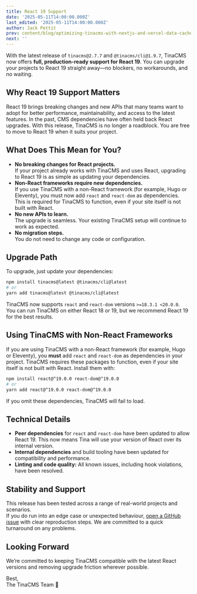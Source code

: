 ```yaml
---
title: React 19 Support
date: '2025-05-11T14:00:00.000Z'
last_edited: '2025-05-11T14:00:00.000Z'
author: Jack Pettit
prev: content/blog/optimizing-tinacms-with-nextjs-and-vercel-data-cache.mdx
next: ''
---
```


With the latest release of `tinacms@2.7.7` and `@tinacms/cli@1.9.7`, TinaCMS now offers **full, production-ready support for React 19**. You can upgrade your projects to React 19 straight away—no blockers, no workarounds, and no waiting.

## Why React 19 Support Matters

React 19 brings breaking changes and new APIs that many teams want to adopt for better performance, maintainability, and access to the latest features. In the past, CMS dependencies have often held back React upgrades. With this release, TinaCMS is no longer a roadblock. You are free to move to React 19 when it suits your project.

## What Does This Mean for You?

- **No breaking changes for React projects.**  
  If your project already works with TinaCMS and uses React, upgrading to React 19 is as simple as updating your dependencies.
- **Non-React frameworks require new dependencies.**  
  If you use TinaCMS with a non-React framework (for example, Hugo or Eleventy), you must now add `react` and `react-dom` as dependencies. This is required for TinaCMS to function, even if your site itself is not built with React.
- **No new APIs to learn.**  
  The upgrade is seamless. Your existing TinaCMS setup will continue to work as expected.
- **No migration steps.**  
  You do not need to change any code or configuration.

## Upgrade Path

To upgrade, just update your dependencies:

```bash
npm install tinacms@latest @tinacms/cli@latest
# or
yarn add tinacms@latest @tinacms/cli@latest
```

TinaCMS now supports `react` and `react-dom` versions `>=18.3.1 <20.0.0`.  
You can run TinaCMS on either React 18 or 19, but we recommend React 19 for the best results.

## Using TinaCMS with Non-React Frameworks

If you are using TinaCMS with a non-React framework (for example, Hugo or Eleventy), you **must** add `react` and `react-dom` as dependencies in your project. TinaCMS requires these packages to function, even if your site itself is not built with React. Install them with:

```bash
npm install react@^19.0.0 react-dom@^19.0.0
# or
yarn add react@^19.0.0 react-dom@^19.0.0
```

If you omit these dependencies, TinaCMS will fail to load.

## Technical Details

- **Peer dependencies** for `react` and `react-dom` have been updated to allow React 19. This now means Tina will use your version of React over its internal version.
- **Internal dependencies** and build tooling have been updated for compatibility and performance.
- **Linting and code quality:** All known issues, including hook violations, have been resolved.

## Stability and Support

This release has been tested across a range of real-world projects and scenarios.  
If you do run into an edge case or unexpected behaviour, [open a GitHub issue](https://github.com/tinacms/tinacms/issues/new?template=bug-report.yml) with clear reproduction steps. We are committed to a quick turnaround on any problems.

## Looking Forward

We’re committed to keeping TinaCMS compatible with the latest React versions and removing upgrade friction wherever possible.

Best,  
The TinaCMS Team 🦙
